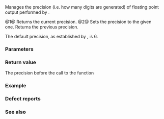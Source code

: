 {{cpp/io/ios_base/title|precision}}
{{cpp/io/ios_base/navbar}}
{{dcl begin}}
{{dcl|num=1|
streamsize precision() const;
}}
{{dcl|num=2|
streamsize precision( streamsize new_precision );
}}
{{dcl end}}

Manages the precision (i.e. how many digits are generated) of floating point output performed by {{lc|std::num_put::do_put}}.

@1@ Returns the current precision. 
@2@ Sets the precision to the given one. Returns the previous precision. 

The default precision, as established by {{lc|std::basic_ios::init}}, is 6.

===Parameters===
{{par begin}}
{{par|new_precision|new precision setting}}
{{par end}}

===Return value===
The precision before the call to the function

===Example===
{{example
|code=
#include &lt;iostream&gt;

int main()
{
    const double d = 12.345678901234;
    std::cout &lt;&lt; "The  default precision is " &lt;&lt; std::cout.precision() &lt;&lt; "\n\n";
    std::cout &lt;&lt; "With default precision d is " &lt;&lt; d &lt;&lt; '\n';
    std::cout.precision(8);
    std::cout &lt;&lt; "With high    precision d is " &lt;&lt; d &lt;&lt; '\n';
}
|output=
The  default precision is 6

With default precision d is 12.3457
With high    precision d is 12.345679
}}

===Defect reports===
{{dr list begin}}
{{dr list item|wg=lwg|dr=189|std=C++98|before='precision' was defined as 'the number of digits after&lt;br&gt;the decimal point', but it is not correct in some cases|after=corrected}}
{{dr list end}}

===See also===
{{dsc begin}}
{{dsc inc|cpp/io/ios_base/dsc width}}
{{dsc inc|cpp/io/manip/dsc setprecision}}
{{dsc end}}

{{langlinks|de|es|fr|it|ja|pt|ru|zh}}